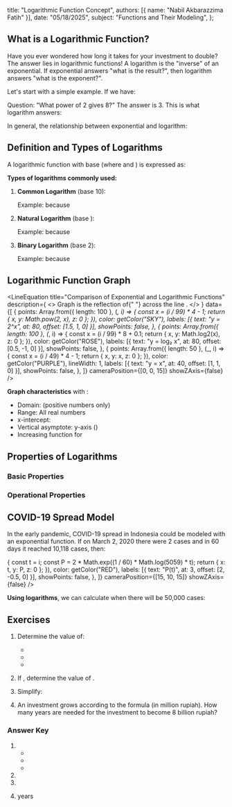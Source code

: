 
  title: "Logarithmic Function Concept",
  authors: [{ name: "Nabil Akbarazzima Fatih" }],
  date: "05/18/2025",
  subject: "Functions and Their Modeling",
};

## What is a Logarithmic Function?

Have you ever wondered how long it takes for your investment to double? The answer lies in logarithmic functions! A logarithm is the "inverse" of an exponential. If exponential answers "what is the result?", then logarithm answers "what is the exponent?".

Let's start with a simple example. If we have:

<BlockMath math="2^3 = 8" />

Question: "What power of 2 gives 8?" The answer is 3. This is what logarithm answers:

<BlockMath math="\log_2 8 = 3" />

In general, the relationship between exponential and logarithm:

<BlockMath math="y = b^x \quad \Leftrightarrow \quad x = \log_b y" />

## Definition and Types of Logarithms

A logarithmic function with base <InlineMath math="b" /> (where <InlineMath math="b > 0" /> and <InlineMath math="b \neq 1" />) is expressed as:

<BlockMath math="f(x) = \log_b x \quad \text{for every } x > 0" />

**Types of logarithms commonly used:**

1. **Common Logarithm** (base 10): <InlineMath math="f(x) = \log x" />

   Example: <InlineMath math="\log 100 = 2" /> because <InlineMath math="10^2 = 100" />

2. **Natural Logarithm** (base <InlineMath math="e \approx 2.7183" />): <InlineMath math="f(x) = \ln x" />

   Example: <InlineMath math="\ln e = 1" /> because <InlineMath math="e^1 = e" />

3. **Binary Logarithm** (base 2): <InlineMath math="f(x) = \log_2 x" />

   Example: <InlineMath math="\log_2 8 = 3" /> because <InlineMath math="2^3 = 8" />

## Logarithmic Function Graph

<LineEquation
  title="Comparison of Exponential and Logarithmic Functions"
  description={
    <>
      Graph <InlineMath math="y = \log_2 x" /> is the reflection of{" "}
      <InlineMath math="y = 2^x" /> across the line <InlineMath math="y = x" />.
    </>
  }
  data={[
    {
      points: Array.from({ length: 100 }, (_, i) => {
        const x = (i / 99) * 4 - 1;
        return { x, y: Math.pow(2, x), z: 0 };
      }),
      color: getColor("SKY"),
      labels: [{ text: "y = 2^x", at: 80, offset: [1.5, 1, 0] }],
      showPoints: false,
    },
    {
      points: Array.from({ length: 100 }, (_, i) => {
        const x = (i / 99) * 8 + 0.1;
        return { x, y: Math.log2(x), z: 0 };
      }),
      color: getColor("ROSE"),
      labels: [{ text: "y = log₂ x", at: 80, offset: [0.5, -1, 0] }],
      showPoints: false,
    },
    {
      points: Array.from({ length: 50 }, (_, i) => {
        const x = (i / 49) * 4 - 1;
        return { x, y: x, z: 0 };
      }),
      color: getColor("PURPLE"),
      lineWidth: 1,
      labels: [{ text: "y = x", at: 40, offset: [1, 1, 0] }],
      showPoints: false,
    },
  ]}
  cameraPosition={[0, 0, 15]}
  showZAxis={false}
/>

**Graph characteristics** <InlineMath math="f(x) = \log_b x" /> with <InlineMath math="b > 1" />:

- Domain: <InlineMath math="x > 0" /> (positive numbers only)
- Range: All real numbers
- x-intercept: <InlineMath math="(1, 0)" />
- Vertical asymptote: y-axis (<InlineMath math="x = 0" />)
- Increasing function for <InlineMath math="b > 1" />

## Properties of Logarithms

### Basic Properties

<div className="flex flex-col gap-4">
  <BlockMath math="\log_b 1 = 0" />
  <BlockMath math="\log_b b = 1" />
  <BlockMath math="\log_b b^n = n" />
  <BlockMath math="b^{\log_b x} = x" />
</div>

### Operational Properties

<div className="flex flex-col gap-4">
  <BlockMath math="\log_b (xy) = \log_b x + \log_b y" />
  <BlockMath math="\log_b \left(\frac{x}{y}\right) = \log_b x - \log_b y" />
  <BlockMath math="\log_b x^n = n \cdot \log_b x" />
  <BlockMath math="\log_b x = \frac{\log_a x}{\log_a b} \quad \text{(change of base)}" />
</div>

## COVID-19 Spread Model

In the early pandemic, COVID-19 spread in Indonesia could be modeled with an exponential function. If on March 2, 2020 there were 2 cases and in 60 days it reached 10,118 cases, then:

<div className="flex flex-col gap-4">
  <BlockMath math="P(t) = 2e^{\frac{1}{60}\ln(5059)t}" />
  <LineEquation
    title="COVID-19 Spread Model"
    description="Exponential growth of COVID-19 cases"
    data={[
      {
        points: Array.from({ length: 61 }, (_, i) => {
          const t = i;
          const P = 2 * Math.exp((1 / 60) * Math.log(5059) * t);
          return { x: t, y: P, z: 0 };
        }),
        color: getColor("RED"),
        labels: [{ text: "P(t)", at: 3, offset: [2, -0.5, 0] }],
        showPoints: false,
      },
    ]}
    cameraPosition={[15, 10, 15]}
    showZAxis={false}
  />
</div>

**Using logarithms**, we can calculate when there will be 50,000 cases:

<div className="flex flex-col gap-4">
  <BlockMath math="50000 = 2e^{\frac{1}{60}\ln(5059)t}" />
  <BlockMath math="t = \frac{60 \cdot \ln(25000)}{\ln(5059)} \approx 81.4 \text{ days}" />
</div>

## Exercises

1. Determine the value of:

   - <InlineMath math="\log_3 27" />
   - <InlineMath math="\log_5 \frac{1}{125}" />
   - <InlineMath math="\ln e^3" />

2. If <InlineMath math="\log_2 x = 4" />, determine the value of <InlineMath math="x" />.

3. Simplify: <InlineMath math="\log_2 8 + \log_2 4 - \log_2 2" />

4. An investment grows according to the formula <InlineMath math="A = 1000 \cdot 2^t" /> (in million rupiah). How many years are needed for the investment to become 8 billion rupiah?

### Answer Key

1. - <InlineMath math="\log_3 27 = 3" />
   - <InlineMath math="\log_5 \frac{1}{125} = -3" />
   - <InlineMath math="\ln e^3 = 3" />

2. <InlineMath math="x = 2^4 = 16" />

3. <InlineMath math="\log_2 8 + \log_2 4 - \log_2 2 = 3 + 2 - 1 = 4" />

4. <InlineMath math="8000 = 1000 \cdot 2^t \Rightarrow 8 = 2^t \Rightarrow t = 3" /> years
